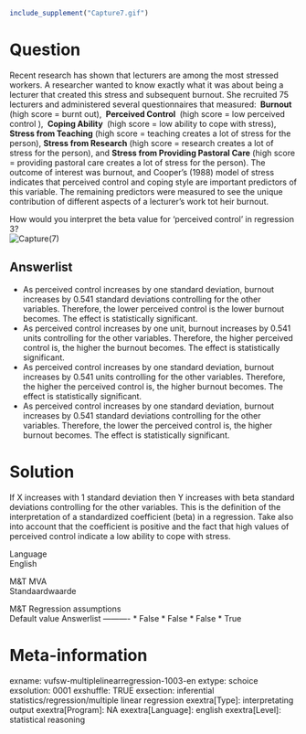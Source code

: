 ```r
include_supplement("Capture7.gif")
```

Question
========
  
Recent research has shown that lecturers are among the most stressed
workers. A researcher wanted to know exactly what it was about being a
lecturer that created this stress and subsequent burnout. She recruited
75 lecturers and administered several questionnaires that measured:
** Burnout ** (high score = burnt out), ** Perceived Control ** (high
score = low perceived control ), ** Coping Ability ** (high score = low
ability to cope with stress), **Stress from Teaching** (high score =
teaching creates a lot of stress for the person), **Stress from
Research** (high score = research creates a lot of stress for the
person), and **Stress from Providing Pastoral Care** (high score =
providing pastoral care creates a lot of stress for the person). The
outcome of interest was burnout, and Cooper’s (1988) model of stress
indicates that perceived control and coping style are important
predictors of this variable. The remaining predictors were measured to
see the unique contribution of different aspects of a lecturer’s work
tot heir burnout.  
  
How would you interpret the beta value for ‘perceived control’ in
regression 3?  
<img src="Capture7.gif" class="fr-fic fr-dii tvcss_2"
alt="Capture(7)" />

Answerlist
----------
* As perceived control increases by one standard deviation, burnout
  increases by 0.541 standard deviations controlling for the other
  variables. Therefore, the lower perceived control is the lower burnout
  becomes. The effect is statistically significant.
* As perceived control increases by one unit, burnout increases by 0.541
  units controlling for the other variables. Therefore, the higher
  perceived control is, the higher the burnout becomes. The effect is
  statistically significant.
* As perceived control increases by one standard deviation, burnout
  increases by 0.541 units controlling for the other variables. Therefore,
  the higher the perceived control is, the higher burnout becomes. The
  effect is statistically significant.
* As perceived control increases by one standard deviation, burnout
  increases by 0.541 standard deviations controlling for the other
  variables. Therefore, the lower the perceived control is, the higher
  burnout becomes. The effect is statistically significant.

Solution
========





If X increases with 1 standard deviation then Y increases with beta
standard deviations controlling for the other variables. This is the
definition of the interpretation of a standardized coefficient (beta) in
a regression. Take also into account that the coefficient is positive
and the fact that high values of perceived control indicate a low
ability to cope with stress.





Language  
English

M&T MVA  
Standaardwaarde

M&T Regression assumptions  
Default value
Answerlist
----------
* False
* False
* False
* True

Meta-information
================
exname: vufsw-multiplelinearregression-1003-en
extype: schoice
exsolution: 0001
exshuffle: TRUE
exsection: inferential statistics/regression/multiple linear regression
exextra[Type]: interpretating output
exextra[Program]: NA
exextra[Language]: english
exextra[Level]: statistical reasoning

